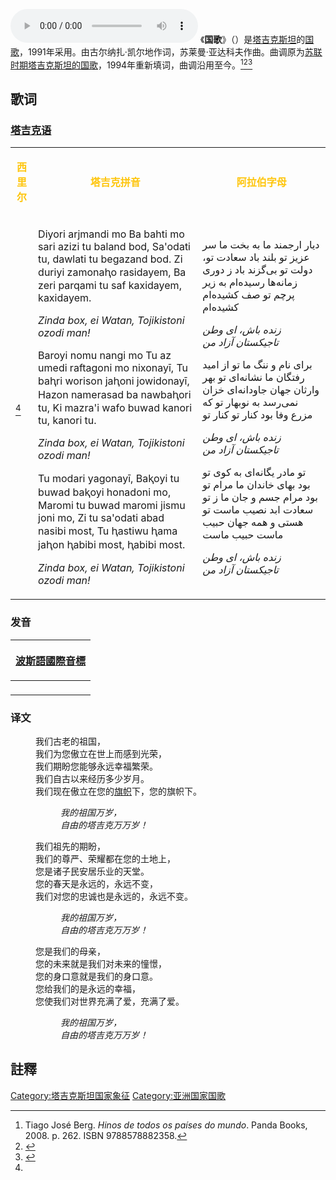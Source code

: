 {{Infobox Anthem
|title         = {{lang|tg|Суруди Миллӣ}}
|chinese_title = 国歌
|image         =Emblem_of_Tajikistan.svg
|image_size    =
|caption       =
|prefix        = 國歌
|country       = {{TJK}}
|author        = 古尔纳扎·凯尔地
|lyrics_date   =
|composer      = 苏莱曼·亚达科夫
|music_date    =
|adopted       = 1994年
|until         =
|sound         =National anthem of Tajikistan, performed by the U.S. Navy Band.flac
|sound_title   =塔吉克斯坦国歌（器乐版）
}}
{{Anthem History
| Nation = 塔吉克斯坦
| Flag = Flag of Tajikistan.svg
| Year1 = 1946 - 1991
| Name1 = [[塔吉克苏维埃社会主义共和国国歌|塔吉克苏维埃社会主义共和国国歌]]
| Year2 = 1994 -
| Name2 = '''塔吉克斯坦共和国国歌'''
}}
[[File:Tajikistan_anthem.ogg|thumb]]
《'''国歌'''》（{{lang-tg|Суруди Миллӣ}}）是[[塔吉克斯坦|塔吉克斯坦]]的[[国歌|国歌]]，1991年采用。由古尔纳扎·凯尔地作词，苏莱曼·亚达科夫作曲。曲调原为[[塔吉克苏维埃社会主义共和国国歌|苏联时期塔吉克斯坦的国歌]]，1994年重新填词，曲调沿用至今。<ref>Tiago José Berg. ''Hinos de todos os países do mundo''. Panda Books, 2008. p. 262. ISBN 9788578882358.</ref><ref>{{Cite web |url=https://books.google.com.br/books?id=I4AZDMbwU7oC&pg=PA709&dq=7+september+1994+tajikistan+anthem&hl=pt-BR&sa=X&ved=0ahUKEwjNqPynm9DMAhUMkZAKHc2bCnQQ6AEIJjAA#v=onepage&q=7%20september%201994%20tajikistan%20anthem&f=false |title=Tadzhikistan Legal Texts:The Foundations of Civic Accord and a Market Economy |accessdate=2020-06-09 |archive-date=2020-06-09 |archive-url=https://web.archive.org/web/20200609030157/https://books.google.com.br/books?id=I4AZDMbwU7oC&pg=PA709&dq=7+september+1994+tajikistan+anthem&hl=pt-BR&sa=X&ved=0ahUKEwjNqPynm9DMAhUMkZAKHc2bCnQQ6AEIJjAA#v=onepage&q=7%20september%201994%20tajikistan%20anthem&f=false |dead-url=no }}</ref><ref name="si">{{Cite web |url=http://si-dushanbe.tj/en/nationam-anthem/ |title=存档副本 |accessdate=2020-06-09 |archive-date=2020-10-27 |archive-url=https://web.archive.org/web/20201027042930/http://si-dushanbe.tj/en/nationam-anthem/ |dead-url=no }}</ref>

==歌词==
===[[塔吉克语|塔吉克语]]===
{|class="wikitable" cellpadding="12" style="text-align:center;"
|bgcolor="#B22222" |<div style="display:inline;color:#FEC50C;text-align:center">'''西里尔'''</div>
|bgcolor="#FFFFFF" |<div style="display:inline;color:#FEC50C;text-align:center">'''塔吉克拼音'''</div>
|bgcolor="#006400" |<div style="display:inline;color:#FEC50C;text-align:center">'''阿拉伯字母'''</div>
|-
|<poem>{{lang|tg|Диёри арҷманди мо,
Ба бахти мо сари азизи ту баланд бод,
Саодати ту, давлати ту бегазанд бод.
Зи дурии замонаҳо расидаем,
Ба зери парчами ту саф кашидаем, кашидаем.

''Зинда бош, эй Ватан,''
''Тоҷикистони озоди ман!''

Барои ному нанги мо
Ту аз умеди рафтагони мо нишонаӣ,
Ту баҳри ворисон ҷаҳони ҷовидонаӣ,
Хазон намерасад ба навбаҳори ту,
Ки мазраи вафо бувад канори ту, канори ту.

''Зинда бош, эй Ватан,''
''Тоҷикистони озоди ман!''

Ту модари ягонаӣ,
Бақои ту бувад бақои хонадони мо,
Мароми ту бувад мароми ҷисму ҷони мо,
Зи ту саодати абад насиби мост,
Ту ҳастиву ҳама ҷаҳон ҳабиби мост, ҳабиби мост.

''Зинда бош, эй Ватан,''
''Тоҷикистони озоди ман!''}}<ref name="si"/></poem>
|<poem>Diyori arjmandi mo
Ba bahti mo sari azizi tu baland bod,
Sa'odati tu, dawlati tu begazand bod.
Zi duriyi zamonaⱨo rasidayem,
Ba zeri parqami tu saf kaxidayem, kaxidayem. 

''Zinda box, ei Watan,''
''Tojikistoni ozodi man!''

Baroyi nomu nangi mo
Tu az umedi raftagoni mo nixonayī,
Tu baⱨri worison jaⱨoni jowidonayī,
Hazon namerasad ba nawbaⱨori tu,
Ki mazra'i wafo buwad kanori tu, kanori tu.

''Zinda box, ei Watan,''
''Tojikistoni ozodi man!''

Tu modari yagonayī,
Baⱪoyi tu buwad baⱪoyi honadoni mo,
Maromi tu buwad maromi jismu joni mo,
Zi tu sa'odati abad nasibi most,
Tu ⱨastiwu ⱨama jaⱨon ⱨabibi most, ⱨabibi most.

''Zinda box, ei Watan,''
''Tojikistoni ozodi man!''</poem>
|<poem>دیار ارجمند ما 
به بخت ما سر عزیز تو بلند باد
سعادت تو، دولت تو بی‌گزند باد
ز دوری زمانه‌ها رسیده‌ام
به زیر پرچم تو صف كشیده‌ام
كشیده‌ام

''زنده باش، ای وطن''
''تاجیكستان آزاد من''

برای نام و ننگ ما
تو از امید رفتگان ما نشانه‌ای
تو بهر وارثان جهان جاودانه‌ای
خزان نمی‌رسد به نوبهار تو
كه مزرع وفا بود كنار تو
كنار تو

''زنده باش، ای وطن''
''تاجیكستان آزاد من''

تو مادر یگانه‌ای
به كوی تو بود بهای خاندان ما
مرام تو بود مرام جسم و جان ما
ز تو سعادت ابد نصیب ماست
تو هستی و همه جهان حبیب ماست
حبیب ماست

''زنده باش، ای وطن''
''تاجیكستان آزاد من''</poem>
|}

=== 发音 ===
{|class="wikitable" cellpadding="1" style="text-align:center;"
![[Help:波斯語國際音標|波斯語國際音標]]
|- style="vertical-align:top; white-space:nowrap;"
|<poem>{{lang|tg-ipa|[d̪ɪjɔ̝ːɾɪ aɹd͡ʒmand̪ɪ mɔ̝ː ǀ]
[ba baχt̪ʰɪ mɔ̝ː saɾɪ ʔaziːzɪ t̪ʰuː baland̪ bɔ̝ːd̪ ǀ]
[saʔɔ̝ːd̪at̪ʰɪ t̪ʰuː ǀ d̪avlat̪ʰɪ t̪ʰuː be̞gazand̪ bɔ̝ːd̪ ‖]
[zɪ d̪uːɾɪjɪ zamɔ̝ːnahɔ̝ː raʃiːd̪aje̞m ǀ]
[ba ze̞ɾɪ pʰaɹt͡ʃʰamɪ t̪ʰuː saf kʰaʃiːd̪aje̞m ǀ kʰaʃiːd̪aje̞m ‖]

''[zɪnd̪a bɔ̝ːʃ ǀ e̞j vat̪ʰan ǀ]''
''[t̪ʰɔ̝ːd͡ʒiːkʰɪst̪ʰɔ̝ːnɪ ɔ̝ːzɔ̝ːd̪ɪ man ‖]''

[baɾɔ̝ːjɪ nɔ̝ːmʊ naŋgɪ mɔ̝ː]
[t̪ʰuː az ʊme̞d̪ɪ raft̪ʰagɔ̝ːnɪ mɔ̝ː nɪʃɔ̝ːnajíː ǀ]
[t̪ʰuː bahɾɪ vɔ̝ːɾɪsɔ̝ːn d͡ʒahɔ̝ːnɪ d͡ʒɔ̝ːvɪd̪ɔ̝ːnajíː ǀ]
[χazɔ̝ːn name̞ɾasad̪ ba navbahɔ̝ːɾɪ t̪ʰuː ǀ]
[kʰɪ mazɹaʔɪ vafɔ̝ː bʊvad̪ kʰanɔ̝ːɾɪ t̪ʰuː ǀ kʰanɔ̝ːɾɪ t̪ʰuː ‖]

''[zɪnd̪a bɔ̝ːʃ ǀ e̞j vat̪ʰan ǀ]''
''[t̪ʰɔ̝ːd͡ʒiːkʰɪst̪ʰɔ̝ːnɪ ɔ̝ːzɔ̝ːd̪ɪ man ‖]''

[t̪ʰuː mɔ̝ːd̪aɾɪ jagɔ̝ːnajíː ǀ]
[baqʰɔ̝ːjɪ t̪ʰuː bʊvad̪ baqʰɔ̝ːjɪ χɔ̝ːnad̪ɔ̝ːnɪ mɔ̝ː ǀ]
[maɾɔ̝ːmɪ t̪ʰuː bʊvad̪ maɾɔ̝ːmɪ d͡ʒɪsmu d͡ʒɔ̝ːnɪ mɔ̝ː ǀ]
[zɪ t̪ʰuː saʔɔ̝ːd̪at̪ʰɪ abad̪ nasiːbɪ mɔ̝ːst̪ʰ ǀ]
[t̪ʰuː hast̪ʰɪvʊ hama d͡ʒahɔ̝ːn habiːbɪ mɔ̝ːst̪ʰ ǀ habiːbɪ mɔ̝ːst̪ʰ ‖]

''[zɪnd̪a bɔ̝ːʃ ǀ e̞j vat̪ʰan ǀ]''
''[t̪ʰɔ̝ːd͡ʒiːkʰɪst̪ʰɔ̝ːnɪ ɔ̝ːzɔ̝ːd̪ɪ man ‖]''}}</poem>
|}

===译文===
:我们古老的祖国，
:我们为您傲立在世上而感到光荣，
:我们期盼您能够永远幸福繁荣。
:我们自古以来经历多少岁月。
:我们现在傲立在您的[[塔吉克斯坦国旗|旗帜]]下，您的旗帜下。

::''我的祖国万岁，''
::''自由的塔吉克万万岁！''

:我们祖先的期盼，
:我们的尊严、荣耀都在您的土地上，
:您是诸子民安居乐业的天堂。
:您的春天是永远的，永远不变，
:我们对您的忠诚也是永远的，永远不变。

::''我的祖国万岁，''
::''自由的塔吉克万万岁！''

:您是我们的母亲，
:您的未来就是我们对未来的憧憬，
:您的身口意就是我们的身口意。
:您给我们的是永远的幸福，
:您使我们对世界充满了爱，充满了爱。

::''我的祖国万岁，''
::''自由的塔吉克万万岁！''

==註釋==
{{Reflist}}

{{亞洲各国家和地區国歌}}

[[Category:塔吉克斯坦国家象征|Category:塔吉克斯坦国家象征]]
[[Category:亚洲国家国歌|Category:亚洲国家国歌]]